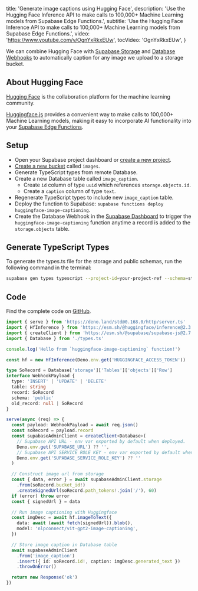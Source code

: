 
  title: 'Generate image captions using Hugging Face',
  description:
    'Use the Hugging Face Inference API to make calls to 100,000+ Machine Learning models from Supabase Edge Functions.',
  subtitle:
    'Use the Hugging Face Inference API to make calls to 100,000+ Machine Learning models from Supabase Edge Functions.',
  video: 'https://www.youtube.com/v/OgnYxRkxEUw',
  tocVideo: 'OgnYxRkxEUw',
}

We can combine Hugging Face with [Supabase Storage](https://supabase.com/storage) and [Database Webhooks](https://supabase.com/docs/guides/database/webhooks) to automatically caption for any image we upload to a storage bucket.

## About Hugging Face

[Hugging Face](https://huggingface.co/) is the collaboration platform for the machine learning community.

[Huggingface.js](https://huggingface.co/docs/huggingface.js/index) provides a convenient way to make calls to 100,000+ Machine Learning models, making it easy to incorporate AI functionality into your [Supabase Edge Functions](https://supabase.com/edge-functions).

## Setup

- Open your Supabase project dashboard or [create a new project](https://supabase.com/dashboard/projects).
- [Create a new bucket](https://supabase.com/dashboard/project/_/storage/buckets) called `images`.
- Generate TypeScript types from remote Database.
- Create a new Database table called `image_caption`.
  - Create `id` column of type `uuid` which references `storage.objects.id`.
  - Create a `caption` column of type `text`.
- Regenerate TypeScript types to include new `image_caption` table.
- Deploy the function to Supabase: `supabase functions deploy huggingface-image-captioning`.
- Create the Database Webhook in the [Supabase Dashboard](https://supabase.com/dashboard/project/_/database/hooks) to trigger the `huggingface-image-captioning` function anytime a record is added to the `storage.objects` table.

## Generate TypeScript Types

To generate the types.ts file for the storage and public schemas, run the following command in the terminal:

```bash
supabase gen types typescript --project-id=your-project-ref --schema=storage,public > supabase/functions/huggingface-image-captioning/types.ts
```

## Code

Find the complete code on [GitHub](https://github.com/supabase/supabase/tree/master/examples/edge-functions/supabase/functions/huggingface-image-captioning).

```ts
import { serve } from 'https://deno.land/std@0.168.0/http/server.ts'
import { HfInference } from 'https://esm.sh/@huggingface/inference@2.3.2'
import { createClient } from 'https://esm.sh/@supabase/supabase-js@2.7.1'
import { Database } from './types.ts'

console.log('Hello from `huggingface-image-captioning` function!')

const hf = new HfInference(Deno.env.get('HUGGINGFACE_ACCESS_TOKEN'))

type SoRecord = Database['storage']['Tables']['objects']['Row']
interface WebhookPayload {
  type: 'INSERT' | 'UPDATE' | 'DELETE'
  table: string
  record: SoRecord
  schema: 'public'
  old_record: null | SoRecord
}

serve(async (req) => {
  const payload: WebhookPayload = await req.json()
  const soRecord = payload.record
  const supabaseAdminClient = createClient<Database>(
    // Supabase API URL - env var exported by default when deployed.
    Deno.env.get('SUPABASE_URL') ?? '',
    // Supabase API SERVICE ROLE KEY - env var exported by default when deployed.
    Deno.env.get('SUPABASE_SERVICE_ROLE_KEY') ?? ''
  )

  // Construct image url from storage
  const { data, error } = await supabaseAdminClient.storage
    .from(soRecord.bucket_id!)
    .createSignedUrl(soRecord.path_tokens!.join('/'), 60)
  if (error) throw error
  const { signedUrl } = data

  // Run image captioning with Huggingface
  const imgDesc = await hf.imageToText({
    data: await (await fetch(signedUrl)).blob(),
    model: 'nlpconnect/vit-gpt2-image-captioning',
  })

  // Store image caption in Database table
  await supabaseAdminClient
    .from('image_caption')
    .insert({ id: soRecord.id!, caption: imgDesc.generated_text })
    .throwOnError()

  return new Response('ok')
})
```


